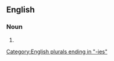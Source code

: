 ==English==

===Noun===
{{head|en|noun plural form}}

# {{plural of|barony|lang=en}}

[[Category:English plurals ending in "-ies"]]